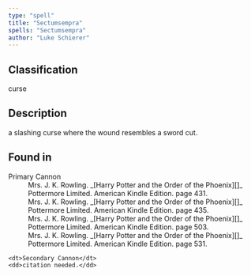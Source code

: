 ```yaml
---
type: "spell"
title: "Sectumsempra"
spells: "Sectumsempra"
author: "Luke Schierer"
---
```


## Classification

curse

## Description

a slashing curse where the wound resembles a sword cut.

## Found in
<dl>
    <dt>Primary Cannon</dt>
<dd>Mrs. J. K. Rowling. _[Harry Potter and the Order of the Phoenix][]_
    Pottermore Limited. American Kindle Edition. page 431.</dd>
<dd>Mrs. J. K. Rowling. _[Harry Potter and the Order of the Phoenix][]_
    Pottermore Limited. American Kindle Edition. page 435.</dd>
<dd>Mrs. J. K. Rowling. _[Harry Potter and the Order of the Phoenix][]_
    Pottermore Limited. American Kindle Edition. page 503.</dd>
<dd>Mrs. J. K. Rowling. _[Harry Potter and the Order of the Phoenix][]_
    Pottermore Limited. American Kindle Edition. page 531.</dd>

    <dt>Secondary Cannon</dt>
    <dd>citation needed.</dd>

</dl>

[Harry Potter and the Order of the Phoenix]: https://www.librarything.com/work/115
